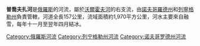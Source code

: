 {{coord|59|21|17|N|31|53|27|E|region:RU-VLG_type:waterbody_source:kolossus-dewiki|display=title}}

'''普喬夫扎河'''是[[俄羅斯|俄羅斯]]的河流，屬於[[沃爾霍夫河|沃爾霍夫河]]的右支流，由[[諾夫哥羅德州|諾夫哥羅德州]]和[[列寧格勒州|列寧格勒州]]負責管轄，河道全長157公里，流域面積約1,970平方公里，河水主要來自融雪，每年十一月至翌年四月結冰。

{{Russia-geo-stub}}
[[Category:俄羅斯河流|Category:俄羅斯河流]]
[[Category:列宁格勒州河流|Category:列宁格勒州河流]]
[[Category:诺夫哥罗德州河流|Category:诺夫哥罗德州河流]]